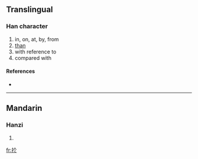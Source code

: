 {{also|于}}
==Translingual==

===Han character===
{{Han char|rn=64|rad=手|as=04|sn=7|four=|canj=手人卜 (QOY)}}

# in, on, at, by, from
# [[than]]
# with reference to
# compared with

====References====
* {{Han ref|kx=0419.040|dkj=11839|dj=0765.270|hdz=31840.050|uh=6275|ud=25205}}

----

==Mandarin==

===Hanzi===
{{cmn-hanzi|pin=[[yú]] ([[yu2]])|wg=yü<sup>2</sup>}}

# {{defn|Mandarin}}

[[fr:扵]]